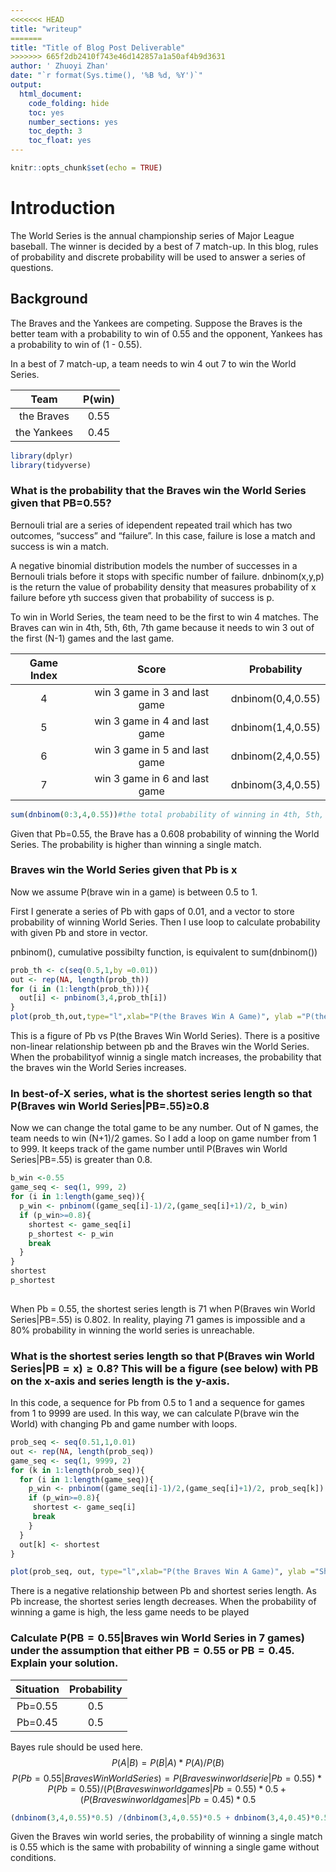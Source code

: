 ```yaml
---
<<<<<<< HEAD
title: "writeup"
=======
title: "Title of Blog Post Deliverable"
>>>>>>> 665f2db2410f743e46d142857a1a50af4b9d3631
author: ' Zhuoyi Zhan'
date: "`r format(Sys.time(), '%B %d, %Y')`"
output:
  html_document:
    code_folding: hide
    toc: yes
    number_sections: yes
    toc_depth: 3
    toc_float: yes
---
```


```r
knitr::opts_chunk$set(echo = TRUE)
```

# Introduction

The World Series is the annual championship series of Major League baseball. The winner is decided by a best of 7 match-up. In this blog, rules of probability and discrete probability will be used to answer a series of questions.

## Background

The Braves and the Yankees are competing. Suppose the Braves is the better team with a probability to win of 0.55 and the opponent, Yankees has a probability to win of (1 - 0.55).

In a best of 7 match-up, a team needs to win 4 out 7 to win the World Series.

|     Team     | P(win) | 
|:------------:|:------:|
|  the Braves  |  0.55  | 
|  the Yankees |  0.45  | 

```r
library(dplyr)
library(tidyverse)
```
### What is the probability that the Braves win the World Series given that PB=0.55?

Bernouli trial are a series of idependent repeated trail which has two outcomes, "success" and "failure". In this case, failure is lose a match and success is win a match.

A negative binomial distribution models the number of successes in a Bernouli trials before it stops with specific number of failure. dnbinom(x,y,p) is the return the value of probability density that measures probability of x failure before yth success given that probability of success is p. 

To win in World Series, the team need to be the first to win 4 matches. The Braves can win in 4th, 5th, 6th, 7th game because it needs to win 3 out of the first (N-1) games and the last game. 

|Game Index|             Score             |     Probability   |
|:--------:|:-----------------------------:|:-----------------:|
|     4    | win 3 game in 3 and last game | dnbinom(0,4,0.55) | 
|     5    | win 3 game in 4 and last game | dnbinom(1,4,0.55) | 
|     6    | win 3 game in 5 and last game | dnbinom(2,4,0.55) | 
|     7    | win 3 game in 6 and last game | dnbinom(3,4,0.55) |



```r
sum(dnbinom(0:3,4,0.55))#the total probability of winning in 4th, 5th, 6th, and 7th game.
```

Given that Pb=0.55, the Brave has a 0.608 probability of winning the World Series. The probability is higher than winning a single match.

### Braves win the World Series given that Pb is x

Now we assume P(brave win in a game) is between 0.5 to 1.

First I generate a series of Pb with gaps of 0.01, and a vector to store probability of winning World Series. Then I use loop to calculate probability with given Pb and store in vector.

pnbinom(), cumulative possibilty function, is equivalent to sum(dnbinom())

```r
prob_th <- c(seq(0.5,1,by =0.01))
out <- rep(NA, length(prob_th))
for (i in (1:length(prob_th))){
  out[i] <- pnbinom(3,4,prob_th[i])
}
plot(prob_th,out,type="l",xlab="P(the Braves Win A Game)", ylab ="P(the Braves Win World Series)", main = "Probabilty of the Braves Win World Series")
```

This is a figure of Pb vs P(the Braves Win World Series). There is a positive non-linear relationship between pb and the Braves win the World Series. When the probabilityof winnig a single match increases, the probability that the braves win the World Series increases.

### In best-of-X series, what is the shortest series length so that P(Braves win World Series|PB=.55)≥0.8

Now we can change the total game to be any number. Out of N games, the team needs to win (N+1)/2 games. So I add a loop on game number from 1 to 999. It keeps track of the game number until P(Braves win World Series|PB=.55) is greater than 0.8.

```r
b_win <-0.55
game_seq <- seq(1, 999, 2)
for (i in 1:length(game_seq)){
  p_win <- pnbinom((game_seq[i]-1)/2,(game_seq[i]+1)/2, b_win)
  if (p_win>=0.8){
    shortest <- game_seq[i]
    p_shortest <- p_win
    break
  }
}
shortest
p_shortest
  

```

When Pb = 0.55, the shortest series length is 71 when P(Braves win World Series|PB=.55) is 0.802. In reality, playing 71 games is impossible and  a 80% probability in winning the world series is unreachable.

### What is the shortest series length so that P(Braves win World Series|PB = x) ≥ 0.8? This will be a figure (see below) with PB on the x-axis and series length is the y-axis.

In this code, a sequence for Pb from 0.5 to 1 and a sequence for games from 1 to 9999 are used. In this way, we can calculate P(brave win the World) with changing Pb and game number with loops.

```r
prob_seq <- seq(0.51,1,0.01)
out <- rep(NA, length(prob_seq))
game_seq <- seq(1, 9999, 2)
for (k in 1:length(prob_seq)){
  for (i in 1:length(game_seq)){
    p_win <- pnbinom((game_seq[i]-1)/2,(game_seq[i]+1)/2, prob_seq[k])
    if (p_win>=0.8){
     shortest <- game_seq[i]
     break
    }
  }
  out[k] <- shortest
}

plot(prob_seq, out, type="l",xlab="P(the Braves Win A Game)", ylab ="Shortest Series Length", main = "Shortest Series when P(Braves win Series|PB = x) ≥ 0.8")
```

There is a negative relationship between Pb and shortest series length. As Pb increase, the shortest series length decreases. When the probability of winning a game is high, the less game needs to be played

### Calculate P(PB = 0.55|Braves win World Series in 7 games) under the assumption that either PB = 0.55 or PB = 0.45. Explain your solution.

| Situation | Probability | 
|:---------:|:-----------:|
|  Pb=0.55  |     0.5     | 
|  Pb=0.45  |     0.5     | 

Bayes rule should be used here. 
$$P(A|B) = P(B|A)*P(A)/P(B)$$
$$ P(Pb=0.55|Braves Win World Series) = P(Braves win world serie|Pb=0.55)*P(Pb=0.55)/(P(Braves win world games|Pb =0.55)*0.5 +(P(Braves win world games|Pb =0.45)*0.5 $$

```r
(dnbinom(3,4,0.55)*0.5) /(dnbinom(3,4,0.55)*0.5 + dnbinom(3,4,0.45)*0.5)
```

Given the Braves win world series, the probability of winning a single match is 0.55 which is the same with probability of winning a single game without conditions.
